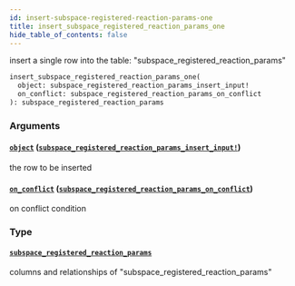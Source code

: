 ```yaml
---
id: insert-subspace-registered-reaction-params-one
title: insert_subspace_registered_reaction_params_one
hide_table_of_contents: false
---
```


insert a single row into the table: "subspace_registered_reaction_params"

```graphql
insert_subspace_registered_reaction_params_one(
  object: subspace_registered_reaction_params_insert_input!
  on_conflict: subspace_registered_reaction_params_on_conflict
): subspace_registered_reaction_params
```

### Arguments

#### [`object`](#) ([`subspace_registered_reaction_params_insert_input!`](../inputs/subspace-registered-reaction-params-insert-input))

the row to be inserted

#### [`on_conflict`](#) ([`subspace_registered_reaction_params_on_conflict`](../inputs/subspace-registered-reaction-params-on-conflict))

on conflict condition

### Type

#### [`subspace_registered_reaction_params`](../objects/subspace-registered-reaction-params)

columns and relationships of "subspace_registered_reaction_params"
